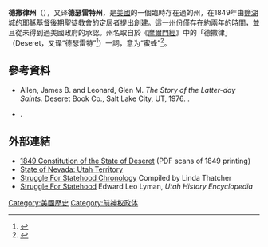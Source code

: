 {{Infobox country
|conventional_long_name = 德撒律州<br />{{lang|en|State of Deseret}}
|common_name            = Deseret
|continent              = 北美洲
|status                 = 未被承認的國家
|year_start             = 1849年
|year_end               = 1850年
|p1                     = 墨西哥合众国 (1824–1864)
|flag_p1                = Bandera Histórica de la República Mexicana (1824-1918).svg
|s1                     = 猶他領地
|flag_s1                = Flag of Utah.svg
|image_map              = State of Deseret, vector image cropped - 2011.svg
|image_map_size         = 300px
|image_map_caption      = 1849年被要求設立的德撒律州的範圍
|capital                = [[鹽湖城|鹽湖城]]
|common_languages       = 英語
|religion               = [[耶穌基督後期聖徒教會|耶穌基督後期聖徒教會]]
|government_type        = {{link-en|民主定理|Theodemocracy}}
|title_leader           = 州長
|leader1                = [[楊百翰|楊百翰]]
|year_leader1           = 1849–1850
|today                  = {{flag|United States}}
*{{flag|Arizona}}
*{{flag|California}}
*{{flag|Colorado}}
*{{flag|Idaho}}
*{{flag|Nevada}}
*{{flag|New Mexico}}
*{{flag|Oregon}}
*'''{{flag|Utah}}'''
*{{flag|Wyoming}}
}}
'''德撒律州'''（{{lang-en|State of Deseret}}），又译'''德瑟雷特州'''，是[[美國|美國]]的一個臨時存在過的州，在1849年由[[鹽湖城|鹽湖城]]的[[耶穌基督後期聖徒教會|耶穌基督後期聖徒教會]]的定居者提出創建。這一州份僅存在約兩年的時間，並且從未得到過美國政府的承認。州名取自於《[[摩爾門經|摩爾門經]]》中的「德撒律」（Deseret，又译“德瑟雷特”<ref>{{cite book |author1=周定国等 |title=世界地名翻译大辞典 |date=2008 |publisher=中国对外翻译出版公司}}</ref>）一詞，意为“蜜蜂”<ref>{{cite web |title=《摩尔门经·以帖书》第2章 |url=https://www.churchofjesuschrist.org/study/scriptures/bofm/ether/2?lang=zhs |accessdate=2020-10-03}}</ref>。

==參考資料==
{{Reflist}}
*Allen, James B. and Leonard, Glen M. ''The Story of the Latter-day Saints.''  Deseret Book Co., Salt Lake City, UT, 1976. {{ISBN|0-87747-594-6}}.
*{{Citation
 |last        = Leonard
 |first       = Glen M.
 |title       = The Mormon Boundary Question in the 1849–50 Statehood Debates
 |pages       = 114–136
 |journal     = Journal of Mormon History
 |volume      = 18
 |issue       = 1
 |year        = 1992
 |url         = http://content.lib.utah.edu/u?/jmh,14815
 |deadurl     = yes
 |archiveurl  = https://web.archive.org/web/20120414223315/http://content.lib.utah.edu/u/?%2Fjmh%2C14815
 |archivedate = 2012-04-14
}}.
==外部連結==
*[https://web.archive.org/web/20110611193804/http://contentdm.lib.byu.edu/cdm4/document.php?CISOROOT=%2FNCMP1847-1877&CISOPTR=2903&REC=5 1849 Constitution of the State of Deseret] (PDF scans of 1849 printing)
*[https://web.archive.org/web/20040115220959/http://dmla.clan.lib.nv.us/docs/NSLA/archives/political/historical/hist04.htm State of Nevada: Utah Territory]
*[http://historytogo.utah.gov/utah_chapters/statehood_and_the_progressive_era/struggleforstatehoodchronology.html Struggle For Statehood Chronology] {{Wayback|url=http://historytogo.utah.gov/utah_chapters/statehood_and_the_progressive_era/struggleforstatehoodchronology.html |date=20060923053232 }} Compiled by Linda Thatcher
*[http://historytogo.utah.gov/utah_chapters/statehood_and_the_progressive_era/struggleforstatehood.html Struggle For Statehood] {{Wayback|url=http://historytogo.utah.gov/utah_chapters/statehood_and_the_progressive_era/struggleforstatehood.html |date=20190110224120 }} Edward Leo Lyman, ''Utah History Encyclopedia''
[[Category:美國歷史|Category:美國歷史]]
[[Category:前神权政体|Category:前神权政体]]